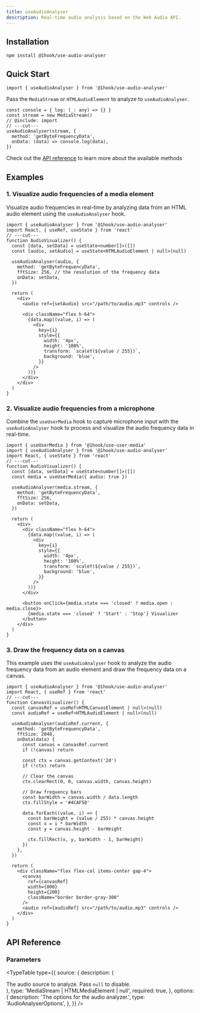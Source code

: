 ```yaml
---
title: useAudioAnalyser
description: Real-time audio analysis based on the Web Audio API.
---
```


## Installation

```package-install
npm install @1hook/use-audio-analyser
```

## Quick Start

```tsx twoslash include import
import { useAudioAnalyser } from '@1hook/use-audio-analyser'
```

Pass the `MediaStream` or `HTMLAudioElement` to analyze to `useAudioAnalyser`.

```tsx twoslash
const console = { log: (_: any) => {} }
const stream = new MediaStream()
// @include: import
// ---cut---
useAudioAnalyser(stream, {
  method: 'getByteFrequencyData',
  onData: (data) => console.log(data),
})
```

Check out the [API reference](#api-reference) to learn more about the available methods

## Examples

### 1. Visualize audio frequencies of a media element

Visualize audio frequencies in real-time by analyzing data from an HTML audio element using the `useAudioAnalyser` hook.

```tsx twoslash
import { useAudioAnalyser } from '@1hook/use-audio-analyser'
import React, { useRef, useState } from 'react'
// ---cut---
function AudioVisualizer() {
  const [data, setData] = useState<number[]>([])
  const [audio, setAudio] = useState<HTMLAudioElement | null>(null)

  useAudioAnalyser(audio, {
    method: 'getByteFrequencyData',
    fftSize: 256, // the resolution of the frequency data
    onData: setData,
  })

  return (
    <div>
      <audio ref={setAudio} src="/path/to/audio.mp3" controls />

      <div className="flex h-64">
        {data.map((value, i) => (
          <div
            key={i}
            style={{
              width: '4px',
              height: '100%',
              transform: `scaleY(${value / 255})`,
              background: 'blue',
            }}
          />
        ))}
      </div>
    </div>
  )
}
```

### 2. Visualize audio frequencies from a microphone

Combine the `useUserMedia` hook to capture microphone input with the `useAudioAnalyser` hook to process and visualize the audio frequency data in real-time.

```tsx twoslash
import { useUserMedia } from '@1hook/use-user-media'
import { useAudioAnalyser } from '@1hook/use-audio-analyser'
import React, { useState } from 'react'
// ---cut---
function AudioVisualizer() {
  const [data, setData] = useState<number[]>([])
  const media = useUserMedia({ audio: true })

  useAudioAnalyser(media.stream, {
    method: 'getByteFrequencyData',
    fftSize: 256,
    onData: setData,
  })

  return (
    <div>
      <div className="flex h-64">
        {data.map((value, i) => (
          <div
            key={i}
            style={{
              width: '4px',
              height: '100%',
              transform: `scaleY(${value / 255})`,
              background: 'blue',
            }}
          />
        ))}
      </div>

      <button onClick={media.state === 'closed' ? media.open : media.close}>
        {media.state === 'closed' ? 'Start' : 'Stop'} Visualizer
      </button>
    </div>
  )
}
```

### 3. Draw the frequency data on a canvas

This example uses the `useAudioAnalyser` hook to analyze the audio frequency data from an audio element and draw the frequency data on a canvas.

```tsx twoslash
import { useAudioAnalyser } from '@1hook/use-audio-analyser'
import React, { useRef } from 'react'
// ---cut---
function CanvasVisualizer() {
  const canvasRef = useRef<HTMLCanvasElement | null>(null)
  const audioRef = useRef<HTMLAudioElement | null>(null)

  useAudioAnalyser(audioRef.current, {
    method: 'getByteFrequencyData',
    fftSize: 2048,
    onData(data) {
      const canvas = canvasRef.current
      if (!canvas) return

      const ctx = canvas.getContext('2d')
      if (!ctx) return

      // Clear the canvas
      ctx.clearRect(0, 0, canvas.width, canvas.height)

      // Draw frequency bars
      const barWidth = canvas.width / data.length
      ctx.fillStyle = '#4CAF50'

      data.forEach((value, i) => {
        const barHeight = (value / 255) * canvas.height
        const x = i * barWidth
        const y = canvas.height - barHeight

        ctx.fillRect(x, y, barWidth - 1, barHeight)
      })
    },
  })

  return (
    <div className="flex flex-col items-center gap-4">
      <canvas
        ref={canvasRef}
        width={800}
        height={200}
        className="border border-gray-300"
      />
      <audio ref={audioRef} src="/path/to/audio.mp3" controls />
    </div>
  )
}
```

## API Reference

### Parameters

<TypeTable
  type={{
    source: {
      description: (
        <div>
          The audio source to analyze. Pass <code>null</code> to disable.
        </div>
      ),
      type: 'MediaStream | HTMLMediaElement | null',
      required: true,
    },
    options: {
      description: 'The options for the audio analyzer.',
      type: 'AudioAnalyserOptions',
    },
  }}
/>

<AutoTypeTable
  name="AudioAnalyserOptions"
  description="The options for the audio analyzer."
  path="packages/use-audio-analyser/src/index.ts"
/>

